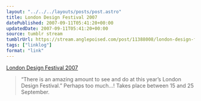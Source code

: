 ```yaml
---
layout: "../../../layouts/posts/post.astro"
title: London Design Festival 2007
datePublished: 2007-09-11T05:41:20+00:00
updatedDate: 2007-09-11T05:41:20+00:00
source: tumblr stream
tumblrUrl: https://stream.anglepoised.com/post/11388008/london-design-festival-2007
tags: ["linklog"]
format: "link"
---
```


[London Design Festival 2007][1]

> &ldquo;There is an amazing amount to see and do at this year&rsquo;s London Design Festival.&rdquo; Perhaps too much&hellip;! Takes place between 15 and 25 September.

[1]: http://www.londondesignfestival.com/
